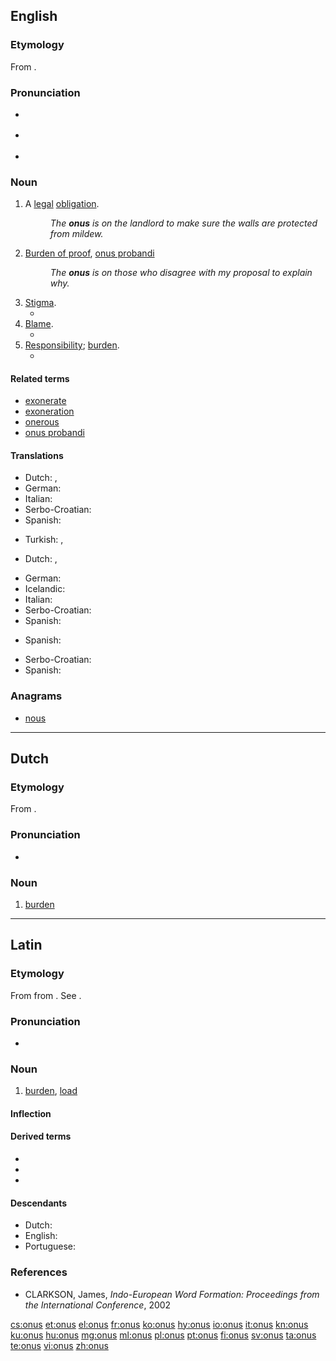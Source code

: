 ==English==

===Etymology===
From {{etyl|la|en}} {{term|onus||burden|lang=la}}.

===Pronunciation===
* {{a|RP}} {{IPA|/ˈəʊnəs/|lang=en}}
* {{a|US}} {{IPA|/ˈoʊnəs/|lang=en}}
* {{rhymes|əʊnəs|lang=en}}

===Noun===
{{en-noun|~|onuses}}

# A [[legal]] [[obligation]].
#: ''The '''onus''' is on the landlord to make sure the walls are protected from mildew.''
# {{context|uncountable|lang=en}} [[burden of proof|Burden of proof]], [[onus probandi]]
#: ''The '''onus''' is on those who disagree with my proposal to explain why.''
# [[stigma|Stigma]].
#* {{quote-book|title=Godiva's Ride: Women of Letters in England, 1830-1880|page=19|author=Dorothy Mermin|year=1993|passage=Geraldine evades the '''onus''' of ambition by subordinating it to the service of her family, and escapes the '''onus''' of sexuality by bodily mutilation}}
# [[blame|Blame]].
#* {{quote-book|title=Shattered Peace: The Origins of the Cold War and the National Security State|page=6|author=Daniel Yergin|year=1977|passage=... what might be called "'''onus'''-shifting" — each side trying to make a record and place blame on the other for the division of Europe and the Cold War itself.}}
# [[responsibility|Responsibility]]; [[burden]].
#* {{quote-book|title=The Beatles Anthology|page=174|author=Beatles|coauthors=Brian Roylance, Paul McCartney, John Lennon, George Harrison, Ringo Starr|year=2000|passage=The '''onus''' isn't on us to produce something great every time. The '''onus''' is on the public to decide whether they like it or not.}}

====Related terms====
* [[exonerate]]
* [[exoneration]]
* [[onerous]]
* [[onus probandi]]

====Translations====
{{trans-top|legal obligation}}
* Dutch: {{t+|nl|last|m}}, {{t+|nl|plicht|f}}
* German: {{t+|de|Pflicht|f}}
* Italian: {{t+|it|onere}}
* Serbo-Croatian: {{t+|sh|obaveza}}
* Spanish: {{t+|es|obligación|f}}
{{trans-mid}}
* Turkish: {{t+|tr|sorumluluk}}, {{t+|tr|yük}}
{{trans-bottom}}

{{trans-top|burden of proof}}
* Dutch: {{t+|nl|last|m}}, {{t|nl|bewijslast|m}}
{{trans-mid}}
* German: {{t|de|Beweislast|f}}
* Icelandic: {{t|is|sönnunarbyrði|f}}
* Italian: {{t|it|onere della prova}}
* Serbo-Croatian: {{t|sh|teret dokaza|m}}
* Spanish: {{t|es|culpabilidad}}
{{trans-bottom}}

{{trans-top|stigma}}
{{trans-mid}}
* Spanish: {{t+|es|estigma}}
{{trans-bottom}}

{{trans-top|blame}}
{{trans-mid}}
* Serbo-Croatian: {{t+|sh|breme|n}}
* Spanish: {{t+|es|culpa}}
{{trans-bottom}}

===Anagrams===
* [[nous#English|nous]]

----
==Dutch==

===Etymology===
From {{etyl|la|nl}} {{term|onus||burden|lang=la}}.

===Pronunciation===
* {{audio|Nl-onus.ogg|Audio}}

===Noun===
{{nl-noun|m|-en|pl2=oni|onusje}}

# [[burden]]

----

==Latin==
===Etymology===
From {{etyl|ine-pro|la}} {{m|ine-pro|*h₃énh₂os}} from {{m|ine-pro|*h₃enh₂-}}. See {{etyl|grc|-}} {{m|grc|ὄνομαι||impugn, quarrel with}}.

===Pronunciation===
* {{la-pronunc|onus}}

===Noun===
{{la-noun|onus|oneris|oneris|n|third}}

# [[burden]], [[load]]

====Inflection====
{{la-decl-3rd-N|onus|oner}}

====Derived terms====
* {{l|la|onerō}}
* {{l|la|onustus}}
* {{l|la|onus probandī}}

====Descendants====
* Dutch: {{l|nl|onus}}
* English: {{l|en|onus}}
* Portuguese: {{l|pt|ónus}}

===References===
* CLARKSON, James, ''Indo-European Word Formation: Proceedings from the International Conference'', 2002

[[cs:onus]]
[[et:onus]]
[[el:onus]]
[[fr:onus]]
[[ko:onus]]
[[hy:onus]]
[[io:onus]]
[[it:onus]]
[[kn:onus]]
[[ku:onus]]
[[hu:onus]]
[[mg:onus]]
[[ml:onus]]
[[pl:onus]]
[[pt:onus]]
[[fi:onus]]
[[sv:onus]]
[[ta:onus]]
[[te:onus]]
[[vi:onus]]
[[zh:onus]]